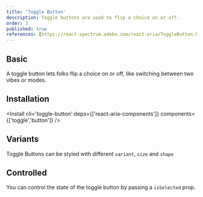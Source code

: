 ```yaml
---
title: 'Toggle Button'
description: Toggle buttons are used to flip a choice on or off.
order: 3
published: true
references: [https://react-spectrum.adobe.com/react-aria/ToggleButton.html#props', 'https://cleon-icons.vercel.app/']
---
```


## Basic

A toggle button lets folks flip a choice on or off, like switching between two vibes or modes.

<How toUse='buttons/toggle-button-demo' />

## Installation

<Install cli='toggle-button' deps={['react-aria-components']} components={['toggle','button']} />

## Variants

Toggle Buttons can be styled with different `variant`, `size` and `shape`

<How toUse='buttons/toggle-button-variants-demo' />

## Controlled

You can control the state of the toggle button by passing a `isSelected` prop.

<How toUse='buttons/toggle-button-controlled-demo' />
